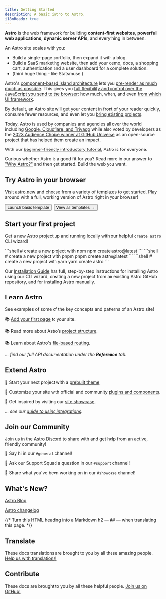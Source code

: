 ```yaml
---
title: Getting Started
description: A basic intro to Astro.
i18nReady: true
---
```


**Astro** is the web framework for building **content-first websites**, **powerful web applications**, **dynamic server APIs**, and everything in between. 

An Astro site scales with you:
- Build a single-page portfolio, then expand it with a blog.
- Build a SaaS marketing website, then add your demo, docs, a shopping cart, authentication and a user dashboard for a complete solution.
- (third huge thing - like Statsmuse )

Astro's [component-based island architecture](/en/concepts/islands) lets you [pre-render as much much as possible](/en/core-concepts/rendering-modes/). This gives you [full flexibility and control over the JavaScript you send to the browser](/en/reference/directives-reference/#client-directives): how much, when, and even [from which UI framework](/en/core-concepts/framework-components/). 

By default, an Astro site will get your content in front of your reader quickly, consume fewer resources, and even let you [bring existing projects](/en/concepts/embedded-web-apps/).

Today, Astro is used by companies and agencies all over the world including [Google, Cloudflare, and Trivago](https://astro.build/showcase/) while also voted by developers as the [2023 Audience Choice winner at GitHub Universe](https://github.blog/2023-11-09-celebrating-the-github-awards-2023-recipients/#audience-choice-award) as an open-source project that has helped them create an impact.

With our [beginner-friendly introductory tutorial](/en/tutorial/0-introduction/), Astro is for everyone.

Curious whether Astro is a good fit for you? Read more in our answer to ["Why Astro?"](/en/why-astro/) and then get started. Build the web you want.


## Try Astro in your browser

Visit [astro.new](https://astro.new/) and choose from a variety of templates to get started. Play around with a full, working version of Astro right in your browser!

<div style="display: flex; flex-wrap: wrap; gap: 0.5rem;">
  <Button href="https://astro.new/basics?on=stackblitz">Launch basic template</Button>
  <Button variant="outline" href="https://astro.new/">View all templates →</Button>
</div>

## Start your first project

Get a new Astro project up and running locally with our helpful `create astro` CLI wizard!

<PackageManagerTabs>
  <Fragment slot="npm">
  ```shell
  # create a new project with npm
  npm create astro@latest
  ```
  </Fragment>
  <Fragment slot="pnpm">
  ```shell
  # create a new project with pnpm
  pnpm create astro@latest
  ```
  </Fragment>
  <Fragment slot="yarn">
  ```shell
  # create a new project with yarn
  yarn create astro
  ```
  </Fragment>
</PackageManagerTabs>

Our [Installation Guide](/en/install/auto/) has full, step-by-step instructions for installing Astro using our CLI wizard, creating a new project from an existing Astro GitHub repository, and for installing Astro manually.


## Learn Astro

See examples of some of the key concepts and patterns of an Astro site!

📚 [Add your first page](/en/core-concepts/astro-pages/) to your site.

📚 Read more about Astro’s [project structure](/en/core-concepts/project-structure/).

📚 Learn about Astro's [file-based routing](/en/core-concepts/routing/).

*... find our full API documentation under the **Reference** tab.*


## Extend Astro

🧰 Start your next project with a [prebuilt theme](https://astro.build/themes/)

🧰 Customize your site with official and community [plugins and components](https://astro.build/integrations/).

🧰 Get inspired by visiting our [site showcase](https://astro.build/showcase/).

*... see our [guide to using integrations](/en/guides/integrations-guide/)*.



## Join our Community

Join us in the [Astro Discord](https://astro.build/chat) to share with and get help from an active, friendly community!

💬 Say hi in our `#general` channel!

💬 Ask our Support Squad a question in our `#support` channel!

💬 Share what you've been working on in our `#showcase` channel!


## What's New?

[Astro Blog](https://astro.build/blog/)

[Astro changelog](https://github.com/withastro/astro/blob/main/packages/astro/CHANGELOG.md)


<TranslatorList githubRepo="withastro/docs">
{/* Turn this HTML heading into a Markdown h2 — ## — when translating this page. */}
<h2>Translate</h2>

These docs translations are brought to you by all these amazing people. [Help us with translations!](https://github.com/withastro/docs/blob/main/contributor-guides/translating-astro-docs.md)
</TranslatorList>

## Contribute

These docs are brought to you by all these helpful people. [Join us on GitHub!](https://github.com/withastro/docs)

<ContributorList githubRepo="withastro/docs" />
